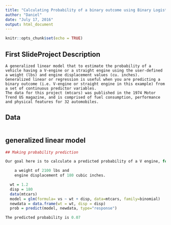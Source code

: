 ```yaml
---
title: "Calculating Probability of a binary outcome using Binary Logistic"
author: "Daniel"
date: "July 17, 2016"
output: html_document
---
```


```r
knitr::opts_chunk$set(echo = TRUE)
```




## First SlideProject Description

    A generalized linear model that to estimate the probability of a vehicle having a V-engine or a straight engine using the user-defined a weight (lbs) and engine displacement values (cu. inches).
    Generalized linear or regression is useful when you are predicting a binary outcome (i.e. V-engine or straight engine in this example) from a set of continuous predictor variables.
    The data for this project (mtcars) was published in the 1974 Motor Trend US magazine, and is comprised of fuel consumption, performance and physical features for 32 automobiles.



## Data
```r

```


## generalized linear model


```r

## Making probability prediction

Our goal here is to calculate a predicted probability of a V engine, for specific values of the predictors:

    a weight of 2100 lbs and
    engine displacement of 180 cubic inches.

  wt = 1.2
  disp = 180 
  data(mtcars)
  model = glm(formula= vs ~ wt + disp, data=mtcars, family=binomial)
  newdata = data.frame(wt = wt, disp = disp)
  prob = predict(model, newdata, type="response")

The predicted probability is 0.07

```

